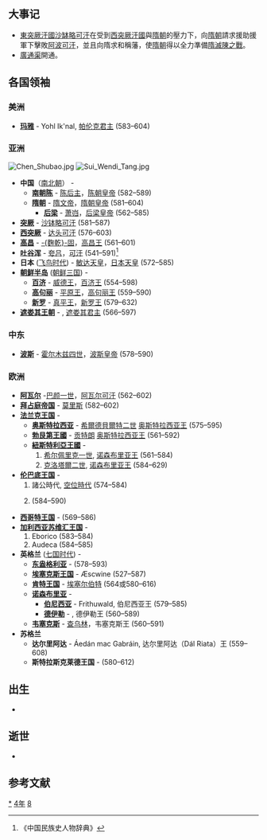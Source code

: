 {{yearTOC|584|高昌'''[[延昌_(麴乾固)|延昌]]二十四年'''；西梁'''[[天保_(萧岿)|天保]]二十三年'''；南朝陳'''[[至德_(陈叔宝)|至德]]二年'''；隋'''[[开皇|开皇]]四年'''；新罗'''[[鴻濟|鴻濟]]十三年'''，'''[[建福_(新羅真平王)|建福]]元年'''}}

== 大事记 ==
*[[東突厥汗國|東突厥汗國]][[沙缽略可汗|沙缽略可汗]]在受到[[西突厥汗國|西突厥汗國]]與[[隋朝|隋朝]]的壓力下，向[[隋朝|隋朝]]請求援助援軍下擊敗[[阿波可汗|阿波可汗]]，並且向隋求和稱藩，使[[隋朝|隋朝]]得以全力準備[[隋滅陳之戰|隋滅陳之戰]]。
*[[廣通渠|廣通渠]]開通。

== 各国领袖 ==
=== 美洲 ===
*'''[[玛雅文明|玛雅]]''' - Yohl Ik'nal, [[帕伦克|帕伦克君主]] (583–604)

===亚洲===
[[File:Chen_Shubao.jpg|thumb]]
[[File:Sui_Wendi_Tang.jpg|thumb]]
*'''中国'''（[[南北朝|南北朝]]） - 
**'''[[南朝陈|南朝陈]]''' - [[陈后主|陈后主]]，[[南北朝君主列表|陈朝皇帝]] (582–589)
**'''[[隋朝|隋朝]]''' - [[隋文帝|隋文帝]]，[[隋朝君主列表|隋朝皇帝]] (581–604)
***'''[[后梁_(南朝)|后梁]]''' - [[萧岿|萧岿]]，[[南北朝君主列表|后梁皇帝]] (562–585)
*'''[[突厥|突厥]]''' - [[沙钵略可汗|沙钵略可汗]] (581–587)
*'''[[西突厥|西突厥]]''' - [[达头可汗|达头可汗]] (576–603)
*'''[[高昌|高昌]]''' -  [[麴乾固|-{麴乾}-固]]，[[麴氏高昌|高昌王]] (561–601)
*'''[[吐谷浑|吐谷浑]]''' - [[夸吕|夸吕]]，[[吐谷浑首领列表|可汗]] (541–591)<ref>《中国民族史人物辞典》</ref>
*'''日本''' ([[飞鸟时代|飞鸟时代]]) -  [[敏达天皇|敏达天皇]]，[[日本天皇列表|日本天皇]] (572–585)
*'''[[朝鲜半岛|朝鲜半岛]]''' ([[朝鲜三国|朝鲜三国]]) -
**'''[[百济|百济]]''' - [[威德王_(百濟)|威德王]]，[[百济君主列表|百济王]] (554–598)
**'''[[高句丽|高句丽]]''' - [[平原王|平原王]]，[[高句丽君主列表|高句丽王]] (559–590)
**'''[[新罗|新罗]]''' - [[真平王|真平王]]，[[新罗君主列表|新罗王]] (579–632)
*'''[[遮娄其王朝|遮娄其王朝]]''' - {{link-en|稱鎧王一世|Kirtivarman I}}, [[遮娄其王朝#历代君主|遮娄其君主]] (566–597)

===中东===
*'''[[波斯|波斯]]''' - [[霍尔木兹四世|霍尔木兹四世]]，[[萨珊王朝|波斯皇帝]] (578–590)

===欧洲===
*'''[[阿瓦尔人|阿瓦尔]]''' -[[伯颜一世|巴颜一世]]，[[可汗|阿瓦尔可汗]] (562–602)
*'''[[拜占庭帝国|拜占庭帝国]]''' - [[莫里斯_(拜占庭)|莫里斯]] (582–602)
*'''[[法兰克王国|法兰克王国]]''' - 
**'''[[奥斯特拉西亚|奥斯特拉西亚]]''' - [[希爾德貝爾特二世|希爾德貝爾特二世]] [[墨洛温王朝|奥斯特拉西亚王]] (575–595)
**'''[[勃艮第|勃艮第王國]]''' - [[贡特朗|贡特朗]] [[墨洛温王朝|奥斯特拉西亚王]] (561–592)
**'''[[紐斯特利亞|紐斯特利亞王國]]''' - 
**#[[希尔佩里克一世|希尔佩里克一世]], [[墨洛温王朝|诺森布里亚王]] (561–584)
**#[[克洛泰尔二世|克洛塔爾二世]], [[墨洛温王朝|诺森布里亚王]] (584–629)
*'''[[伦巴底人|伦巴底王国]]''' - 
*#諸公時代, [[空位時代|空位時代]] (574–584)
*#{{link-en|奥塔里|Authari}} (584–590)
*'''[[西哥特王国|西哥特王国]]''' - {{link-en|利奥维吉尔德|Liuvigild}} (569–586)
*'''[[加利西亚王国|加利西亚]][[苏维汇人|苏维汇王国]]''' - 
*#Eborico (583–584)
*#Audeca (584–585)
*'''英格兰''' ([[七国时代|七国时代]]) - 
**'''[[东盎格利亚|东盎格利亚]]''' - {{link-en|提提拉|Tytila of East Anglia}} (578–593)
**'''[[埃塞克斯王国|埃塞克斯王国]]''' - Æscwine (527–587)
**'''[[肯特王国|肯特王国]]''' - [[埃塞尔伯特_(肯特王国)|埃塞尔伯特]] (564或580–616)
**'''[[诺森布里亚|诺森布里亚]]''' - 
***'''[[伯尼西亚|伯尼西亚]]''' - Frithuwald, 伯尼西亚王 (579–585)
***'''[[德伊勒|德伊勒]]''' - {{link-en|埃拉|Ælla of Deira}}, 德伊勒王 (560–589)
**'''[[韦塞克斯|韦塞克斯]]''' - [[查乌林_(威塞克斯)|查乌林]]，韦塞克斯王 (560–591)
*'''苏格兰'''
**'''达尔里阿达''' - Áedán mac Gabráin, 达尔里阿达（Dál Riata）王 (559–608)
**'''斯特拉斯克莱德王国''' - {{link-en|赖泽赫·哈尔|Rhydderch Hael}} (580–612)

== 出生 ==
*

== 逝世 ==
{{Wikisource year mention}}
*

==参考文献==
{{reflist}}

[[Category:584年|*]]
[[Category:580年代|4年]]
[[Category:6世纪各年|8]]